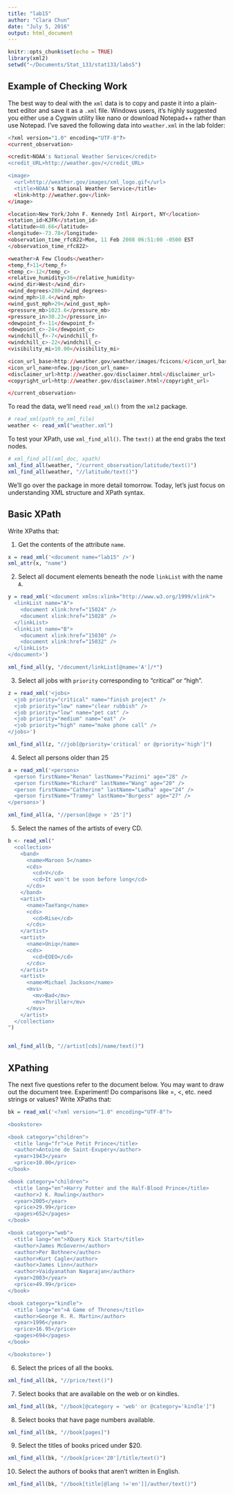 ```yaml
---
title: "lab15"
author: "Clara Chun"
date: "July 5, 2016"
output: html_document
---
```


```r
knitr::opts_chunk$set(echo = TRUE)
library(xml2)
setwd("~/Documents/Stat_133/stat133/labs5")
```

## Example of Checking Work
The best way to deal with the `xml` data is to copy and paste it into a plain-text editor and save it as a `.xml` file.  Windows users, it's highly suggested you either use a Cygwin utility like nano or download Notepad++ rather than use Notepad.  I've saved the following data into `weather.xml` in the lab folder:

```r
<?xml version="1.0" encoding="UTF-8"?>
<current_observation>

<credit>NOAA's National Weather Service</credit>
<credit_URL>http://weather.gov/</credit_URL>

<image>
  <url>http://weather.gov/images/xml_logo.gif</url>
  <title>NOAA's National Weather Service</title>
  <link>http://weather.gov</link>
</image>

<location>New York/John F. Kennedy Intl Airport, NY</location>
<station_id>KJFK</station_id>
<latitude>40.66</latitude>
<longitude>-73.78</longitude>
<observation_time_rfc822>Mon, 11 Feb 2008 06:51:00 -0500 EST
</observation_time_rfc822>

<weather>A Few Clouds</weather>
<temp_f>11</temp_f>
<temp_c>-12</temp_c>
<relative_humidity>36</relative_humidity>
<wind_dir>West</wind_dir>
<wind_degrees>280</wind_degrees>
<wind_mph>18.4</wind_mph>
<wind_gust_mph>29</wind_gust_mph>
<pressure_mb>1023.6</pressure_mb>
<pressure_in>30.23</pressure_in>
<dewpoint_f>-11</dewpoint_f>
<dewpoint_c>-24</dewpoint_c>
<windchill_f>-7</windchill_f>
<windchill_c>-22</windchill_c>
<visibility_mi>10.00</visibility_mi>

<icon_url_base>http://weather.gov/weather/images/fcicons/</icon_url_base>
<icon_url_name>nfew.jpg</icon_url_name>
<disclaimer_url>http://weather.gov/disclaimer.html</disclaimer_url>
<copyright_url>http://weather.gov/disclaimer.html</copyright_url>

</current_observation>
```

To read the data, we'll need `read_xml()` from the `xml2` package.
```r
# read_xml(path_to_xml_file)
weather <- read_xml("weather.xml")
```

To test your XPath, use `xml_find_all()`.  The `text()` at the end grabs the text nodes.
```r
# xml_find_all(xml_doc, xpath)
xml_find_all(weather, "/current_observation/latitude/text()")
xml_find_all(weather, "//latitude/text()")
```

We'll go over the package in more detail tomorrow.  Today, let's just focus on understanding XML structure and XPath syntax.

## Basic XPath

Write XPaths that:

1. Get the contents of the attribute `name`.
```r
x = read_xml('<document name="lab15" />')
xml_attr(x, "name")
```
2. Select all document elements beneath the node `linkList` with the name `A`.
```r
y = read_xml('<document xmlns:xlink="http://www.w3.org/1999/xlink">
  <linkList name="A">
    <document xlink:href="15024" />
    <document xlink:href="15028" />
  </linkList>
  <linkList name="B">
    <document xlink:href="15030" />
    <document xlink:href="15032" />
  </linkList>
</document>')

xml_find_all(y, "/document/linkList[@name='A']/*")
```

3. Select all jobs with `priority` corresponding to "critical" or "high".
```r
z = read_xml('<jobs>
  <job priority="critical" name="finish project" />
  <job priority="low" name="clear rubbish" />
  <job priority="low" name="pet cat" />
  <job priority="medium" name="eat" />
  <job priority="high" name="make phone call" />
</jobs>')

xml_find_all(z, "//job[@priority='critical' or @priority='high']")
```

4. Select all persons older than 25
```r
a = read_xml('<persons>
  <person firstName="Renan" lastName="Pazinni" age="28" />
  <person firstName="Richard" lastName="Wang" age="20" />
  <person firstName="Catherine" lastName="Ladha" age="24" />
  <person firstName="Trammy" lastName="Burgess" age="27" />
</persons>')

xml_find_all(a, "//person[@age > '25']")
```

5. Select the names of the artists of every CD.

```r
b <- read_xml("
  <collection>
    <band>
      <name>Maroon 5</name>
      <cds>
        <cd>V</cd>
        <cd>It won't be soon before long</cd>
      </cds>
    </band>
    <artist>
      <name>TaeYang</name>
      <cds>
        <cd>Rise</cd>
      </cds>
    </artist>
    <artist>
      <name>Uniq</name>
      <cds>
        <cd>EOEO</cd>
      </cds>
    </artist>
    <artist>
      <name>Michael Jackson</name>
      <mvs>
        <mv>Bad</mv>
        <mv>Thriller</mv>
      </mvs>
    </artist>
  </collection>
")


xml_find_all(b, "//artist[cds]/name/text()")
```
## XPathing

The next five questions refer to the document below.  You may want to draw out the document tree.  Experiment! Do comparisons like =, <, etc. need strings or values? Write XPaths that:

```r
bk = read_xml('<?xml version="1.0" encoding="UTF-8"?>

<bookstore>

<book category="children">
  <title lang="fr">Le Petit Prince</title>
  <author>Antoine de Saint-Exupéry</author>
  <year>1943</year>
  <price>10.00</price>
</book>

<book category="children">
  <title lang="en">Harry Potter and the Half-Blood Prince</title>
  <author>J K. Rowling</author>
  <year>2005</year>
  <price>29.99</price>
  <pages>652</pages>
</book>

<book category="web">
  <title lang="en">XQuery Kick Start</title>
  <author>James McGovern</author>
  <author>Per Bothner</author>
  <author>Kurt Cagle</author>
  <author>James Linn</author>
  <author>Vaidyanathan Nagarajan</author>
  <year>2003</year>
  <price>49.99</price>
</book>

<book category="kindle">
  <title lang="en">A Game of Thrones</title>
  <author>George R. R. Martin</author>
  <year>1996</year>
  <price>16.95</price>
  <pages>694</pages>
</book>

</bookstore>')


```

6.  Select the prices of all the books.
```r
xml_find_all(bk, "//price/text()")
```

7.  Select books that are available on the web or on kindles.
```r
xml_find_all(bk, "//book[@category = 'web' or @category='kindle']")
```

8.  Select books that have page numbers available.
```r
xml_find_all(bk, "//book[pages]")
```

9.  Select the titles of books priced under $20.
```r
xml_find_all(bk, "//book[price<'20']/title/text()")
```

10. Select the authors of books that aren't written in English.
```r
xml_find_all(bk, "//book[title[@lang !='en']]/author/text()")
```


